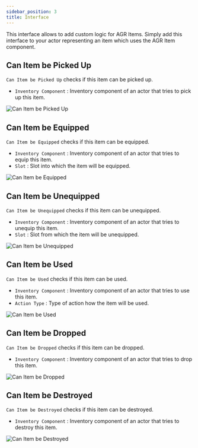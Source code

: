 ```yaml
---
sidebar_position: 3
title: Interface
---
```



This interface allows to add custom logic for AGR Items.
Simply add this interface to your actor representing an item which uses
the AGR Item component.

## Can Item be Picked Up

`Can Item be Picked Up` checks if this item can be picked up.
* `Inventory Component` <Step text="1"/> : Inventory component of an actor that
tries to pick up this item.

![Can Item be Picked Up](_static/img/interface/can-item-be-picked-up.png)

## Can Item be Equipped

`Can Item be Equipped` checks if this item can be equipped.
* `Inventory Component` <Step text="1"/> : Inventory component of an actor that
tries to equip this item.
* `Slot` <Step text="2"/> : Slot into which the item will be equipped.

![Can Item be Equipped](_static/img/interface/can-item-be-equipped.png)

## Can Item be Unequipped

`Can Item be Unequipped` checks if this item can be unequipped.
* `Inventory Component` <Step text="1"/> : Inventory component of an actor that
tries to unequip this item.
* `Slot` <Step text="2"/> : Slot from which the item will be unequipped.

![Can Item be Unequipped](_static/img/interface/can-item-be-unequipped.png)

## Can Item be Used

`Can Item be Used` checks if this item can be used.
* `Inventory Component` <Step text="1"/> : Inventory component of an actor that
tries to use this item.
* `Action Type` <Step text="2"/> : Type of action how the item will be used.

![Can Item be Used](_static/img/interface/can-item-be-used.png)

## Can Item be Dropped

`Can Item be Dropped` checks if this item can be dropped.
* `Inventory Component` <Step text="1"/> : Inventory component of an actor that
tries to drop this item.

![Can Item be Dropped](_static/img/interface/can-item-be-dropped.png)

## Can Item be Destroyed

`Can Item be Destroyed` checks if this item can be destroyed.
* `Inventory Component` <Step text="1"/> : Inventory component of an actor that
tries to destroy this item.

![Can Item be Destroyed](_static/img/interface/can-item-be-destroyed.png)


